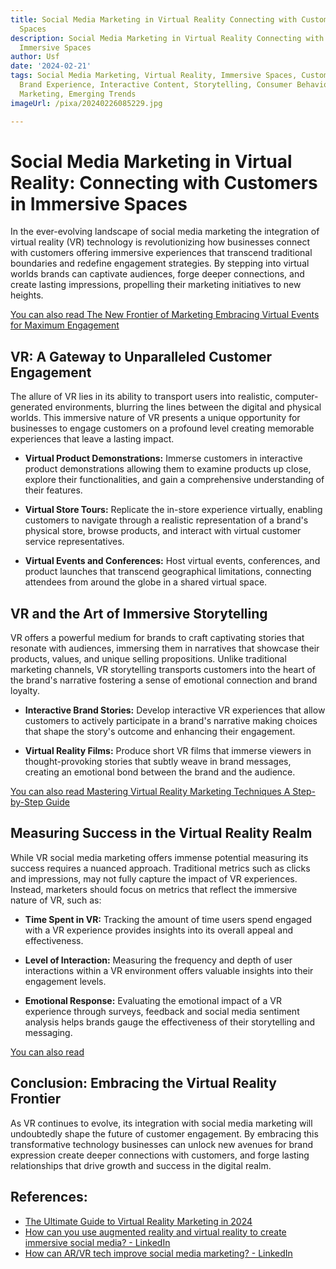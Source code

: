 ```yaml
---
title: Social Media Marketing in Virtual Reality Connecting with Customers in Immersive
  Spaces
description: Social Media Marketing in Virtual Reality Connecting with Customers in
  Immersive Spaces
author: Usf
date: '2024-02-21'
tags: Social Media Marketing, Virtual Reality, Immersive Spaces, Customer Engagement,
  Brand Experience, Interactive Content, Storytelling, Consumer Behavior, Digital
  Marketing, Emerging Trends
imageUrl: /pixa/20240226085229.jpg

---
```

# Social Media Marketing in Virtual Reality: Connecting with Customers in Immersive Spaces

In the ever-evolving  landscape of social media marketing the integration of virtual reality (VR)  technology is revolutionizing  how businesses connect with customers offering immersive experiences that transcend traditional boundaries and redefine engagement strategies. By stepping into virtual worlds brands can captivate audiences, forge deeper  connections,  and create lasting impressions, propelling their  marketing initiatives to new heights.

[You can also read  The New Frontier  of Marketing Embracing Virtual Events for Maximum Engagement](The%20New%20Frontier%20of%20Marketing%20Embracing%20Virtual%20Events%20for%20Maximum%20Engagement)


## VR: A Gateway to Unparalleled Customer Engagement

The allure of VR lies  in its ability  to transport users into realistic, computer-generated environments, blurring  the lines between the digital and physical worlds. This immersive  nature of VR presents a unique opportunity for businesses to engage customers on a profound level creating memorable experiences that leave a lasting impact.

* **Virtual Product Demonstrations:**
Immerse customers in interactive product demonstrations allowing them  to examine  products up close, explore their functionalities, and  gain a comprehensive understanding of their features.

* **Virtual Store Tours:**
Replicate the  in-store experience virtually, enabling customers to navigate through a realistic representation of a brand's physical store, browse products, and interact  with virtual customer service representatives.

* **Virtual Events and  Conferences:**
Host virtual events, conferences, and product launches that transcend geographical limitations, connecting attendees from around the globe  in a shared virtual space.

## VR and  the Art of Immersive Storytelling

VR offers a powerful medium for brands to craft captivating stories that resonate with audiences, immersing them in narratives that showcase their products, values,  and unique selling propositions. Unlike traditional marketing channels, VR storytelling transports customers into the heart of the brand's  narrative fostering a sense of emotional connection and brand loyalty.

* **Interactive Brand Stories:**
Develop interactive VR experiences that  allow customers to actively participate in a brand's narrative making choices that shape the story's outcome and enhancing their engagement.

* **Virtual Reality Films:**
Produce short VR films that  immerse  viewers in  thought-provoking stories that subtly weave in brand messages,  creating an emotional bond between the brand and the audience.

[You can also read Mastering Virtual Reality Marketing Techniques A Step-by-Step Guide](Mastering%20Virtual%20Reality%20Marketing%20Techniques%20A%20Step-by-Step%20Guide)


## Measuring Success in  the Virtual Reality Realm

While VR social media marketing offers immense potential measuring its success requires a nuanced approach. Traditional metrics such as clicks and impressions, may not fully capture  the impact of VR  experiences. Instead,  marketers should focus on metrics that reflect the immersive nature of VR, such as:

* **Time Spent in  VR:**
Tracking the amount of time  users spend engaged with a VR experience provides insights  into its overall appeal and effectiveness.

*  **Level of Interaction:**
Measuring the frequency  and  depth  of user interactions within a  VR environment offers valuable insights  into their engagement levels.

* **Emotional Response:**
Evaluating the emotional impact of a  VR experience through  surveys, feedback and social media  sentiment analysis helps brands gauge the effectiveness of their storytelling and messaging.

[You  can also read ]()


## Conclusion: Embracing the Virtual Reality  Frontier

As VR  continues to evolve, its integration with social media marketing will undoubtedly shape the future of customer engagement. By embracing this transformative technology businesses can unlock new avenues for brand expression create  deeper  connections  with customers, and forge  lasting relationships that drive growth and success  in the digital  realm.

## References:
- [The Ultimate Guide to Virtual Reality Marketing in 2024](https://influencermarketinghub.com/virtual-reality-marketing/)
- [How can you use augmented reality and virtual reality to create immersive social media? - LinkedIn](https://www.linkedin.com/advice/1/how-can-you-use-augmented-reality-virtual)
- [How can AR/VR tech improve social media marketing? - LinkedIn](https://www.linkedin.com/advice/0/how-can-arvr-tech-improve-social-media-marketing-hoeqf)

